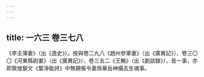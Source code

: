```yaml
---
---
---
```

title: 一六三 卷三七八
---




《李主簿妻》（出《逸史》）。按與卷二九八《趙州參軍妻》（出《廣異記》）、卷三〇〇《河東縣尉妻》（出《廣異記》）、卷三五二《王鮪》（出《劇談録》），皆一事，亦即敦煌變文《葉淨能詩》中無錫張令妻爲華岳神攝去生魂事。
